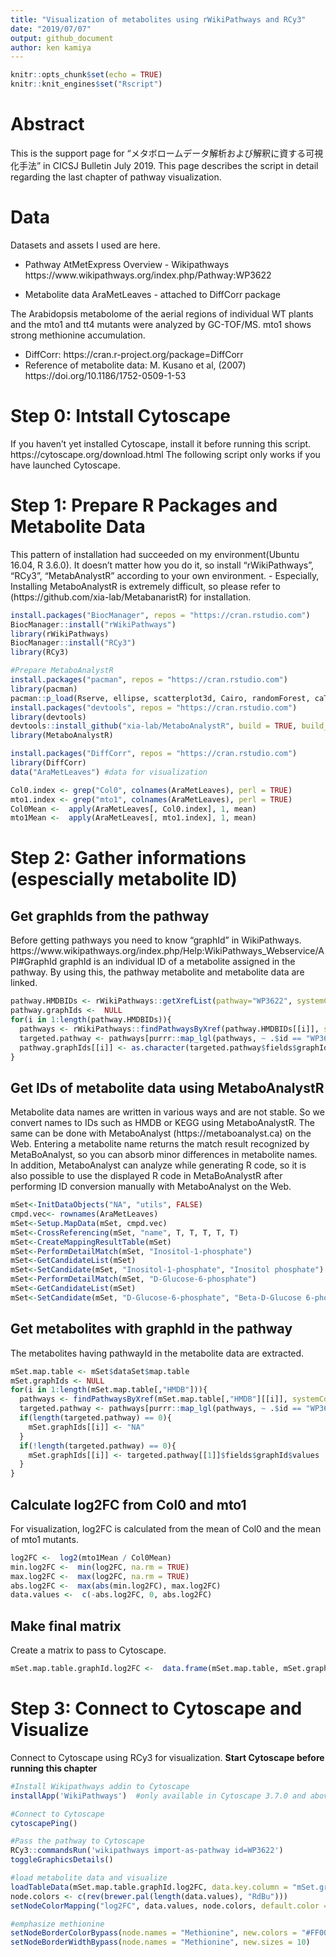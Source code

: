 ```yaml
---
title: "Visualization of metabolites using rWikiPathways and RCy3"
date: "2019/07/07"
output: github_document
author: ken kamiya
---
```


```r
knitr::opts_chunk$set(echo = TRUE)
knitr::knit_engines$set("Rscript")
```

# Abstract
This is the support page for "メタボロームデータ解析および解釈に資する可視化手法" in CICSJ Bulletin July 2019.
This page describes the script in detail regarding the last chapter of pathway visualization.

# Data
Datasets and assets I used are here.


 - Pathway 
   AtMetExpress Overview - Wikipathways https://www.wikipathways.org/index.php/Pathway:WP3622

 - Metabolite data
  AraMetLeaves - attached to DiffCorr package


  The Arabidopsis metabolome of the aerial regions of individual WT plants and the mto1 and tt4 mutants were analyzed by GC-TOF/MS.
  mto1 shows strong methionine accumulation.
  
   - DiffCorr: https://cran.r-project.org/package=DiffCorr
   - Reference of metabolite data: M. Kusano et al, (2007) https://doi.org/10.1186/1752-0509-1-53


# Step 0: Intstall Cytoscape
If you haven't yet installed Cytoscape, install it before running this script.
https://cytoscape.org/download.html
The following script only works if you have launched Cytoscape.

# Step 1: Prepare R Packages and Metabolite Data
This pattern of installation had succeeded on my environment(Ubuntu 16.04, R 3.6.0).
It doesn't matter how you do it, so install "rWikiPathways", "RCy3", "MetabAnalystR" according to your own environment.
 - Especially, Installing MetaboAnalystR is extremely difficult, so please refer to (https://github.com/xia-lab/MetabanaristR) for installation.

```r
install.packages("BiocManager", repos = "https://cran.rstudio.com")
BiocManager::install("rWikiPathways")
library(rWikiPathways)
BiocManager::install("RCy3")
library(RCy3)

#Prepare MetaboAnalystR
install.packages("pacman", repos = "https://cran.rstudio.com")
library(pacman)
pacman::p_load(Rserve, ellipse, scatterplot3d, Cairo, randomForest, caTools, e1071, som, impute, pcaMethods, RJSONIO, ROCR, globaltest, GlobalAncova, Rgraphviz, preprocessCore, genefilter, pheatmap, SSPA, sva, Rcpp, pROC, data.table, limma, car, fitdistrplus, lars, Hmisc, magrittr, methods, xtable, pls, caret, lattice, igraph, gplots, KEGGgraph, reshape, RColorBrewer, tibble, siggenes, plotly, xcms, CAMERA, fgsea, MSnbase, BiocParallel, metap, reshape2, scales)
install.packages("devtools", repos = "https://cran.rstudio.com")
library(devtools)
devtools::install_github("xia-lab/MetaboAnalystR", build = TRUE, build_opts = c("--no-resave-data", "--no-manual", "--no-build-vignettes"))
library(MetaboAnalystR)
```
```r
install.packages("DiffCorr", repos = "https://cran.rstudio.com")
library(DiffCorr)
data("AraMetLeaves") #data for visualization

Col0.index <- grep("Col0", colnames(AraMetLeaves), perl = TRUE)
mto1.index <- grep("mto1", colnames(AraMetLeaves), perl = TRUE)
Col0Mean <-  apply(AraMetLeaves[, Col0.index], 1, mean)
mto1Mean <-  apply(AraMetLeaves[, mto1.index], 1, mean)
```

# Step 2: Gather informations (espescially metabolite ID)

## Get graphIds from the pathway
Before getting pathways you need to know "graphId" in WikiPathways.
https://www.wikipathways.org/index.php/Help:WikiPathways_Webservice/API#GraphId
graphId is an individual ID of a metabolite assigned in the pathway. By using this, the pathway metabolite and metabolite data are linked.

```r

pathway.HMDBIDs <- rWikiPathways::getXrefList(pathway="WP3622", systemCode="Ch")
pathway.graphIds <-  NULL
for(i in 1:length(pathway.HMDBIDs)){
  pathways <- rWikiPathways::findPathwaysByXref(pathway.HMDBIDs[[i]], systemCode="Ch") 
  targeted.pathway <- pathways[purrr::map_lgl(pathways, ~ .$id == "WP3622")][[1]]
  pathway.graphIds[[i]] <- as.character(targeted.pathway$fields$graphId$values)
}
```

## Get IDs of metabolite data using MetaboAnalystR
Metabolite data names are written in various ways and are not stable.
So we convert names to IDs such as HMDB or KEGG using MetaboAnalystR.
The same can be done with MetaboAnalyst (https://metaboanalyst.ca) on the Web. Entering a metabolite name returns the match result recognized by MetaBoAnalyst, so you can absorb minor differences in metabolite names.
In addition, MetaboAnalyst can analyze while generating R code, so it is also possible to use the displayed R code in MetaBoAnalystR after performing ID conversion manually with MetaboAnalyst on the Web.

```r
mSet<-InitDataObjects("NA", "utils", FALSE)
cmpd.vec<- rownames(AraMetLeaves)
mSet<-Setup.MapData(mSet, cmpd.vec)
mSet<-CrossReferencing(mSet, "name", T, T, T, T, T)
mSet<-CreateMappingResultTable(mSet)
mSet<-PerformDetailMatch(mSet, "Inositol-1-phosphate")
mSet<-GetCandidateList(mSet)
mSet<-SetCandidate(mSet, "Inositol-1-phosphate", "Inositol phosphate")
mSet<-PerformDetailMatch(mSet, "D-Glucose-6-phosphate")
mSet<-GetCandidateList(mSet)
mSet<-SetCandidate(mSet, "D-Glucose-6-phosphate", "Beta-D-Glucose 6-phosphate")
```

## Get metabolites with graphId in the pathway

The metabolites having pathwayId in the metabolite data are extracted.

```r
mSet.map.table <- mSet$dataSet$map.table
mSet.graphIds <- NULL
for(i in 1:length(mSet.map.table[,"HMDB"])){
  pathways <- findPathwaysByXref(mSet.map.table[,"HMDB"][[i]], systemCode="Ch")
  targeted.pathway <- pathways[purrr::map_lgl(pathways, ~ .$id == "WP3622")]
  if(length(targeted.pathway) == 0){
    mSet.graphIds[[i]] <- "NA"
  }
  if(!length(targeted.pathway) == 0){
    mSet.graphIds[[i]] <- targeted.pathway[[1]]$fields$graphId$values
  }
}
```

## Calculate log2FC from Col0 and mto1
For visualization, log2FC is calculated from the mean of Col0 and the mean of mto1 mutants.

```r
log2FC <-  log2(mto1Mean / Col0Mean)
min.log2FC <-  min(log2FC, na.rm = TRUE)
max.log2FC <-  max(log2FC, na.rm = TRUE)
abs.log2FC <-  max(abs(min.log2FC), max.log2FC)
data.values <-  c(-abs.log2FC, 0, abs.log2FC)
```

## Make final matrix
Create a matrix to pass to Cytoscape.

```r
mSet.map.table.graphId.log2FC <-  data.frame(mSet.map.table, mSet.graphIds, log2FC)
```

# Step 3: Connect to Cytoscape and Visualize

Connect to Cytoscape using RCy3 for visualization.
**Start Cytoscape before running this chapter**

```r
#Install Wikipathways addin to Cytoscape
installApp('WikiPathways')  #only available in Cytoscape 3.7.0 and above

#Connect to Cytoscape
cytoscapePing()

#Pass the pathway to Cytoscape
RCy3::commandsRun('wikipathways import-as-pathway id=WP3622') 
toggleGraphicsDetails()

#load metabolite data and visualize 
loadTableData(mSet.map.table.graphId.log2FC, data.key.column = "mSet.graphIds", table.key.column = "GraphID")
node.colors <- c(rev(brewer.pal(length(data.values), "RdBu")))
setNodeColorMapping("log2FC", data.values, node.colors, default.color = "#FFFFFF", style.name = "WikiPathways")

#emphasize methionine
setNodeBorderColorBypass(node.names = "Methionine", new.colors = "#FF0000")
setNodeBorderWidthBypass(node.names = "Methionine", new.sizes = 10)
```

